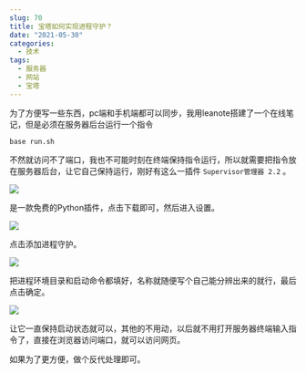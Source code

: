 ```yaml
---
slug: 70
title: 宝塔如何实现进程守护？
date: "2021-05-30"
categories: 
  - 技术
tags: 
  - 服务器
  - 网站
  - 宝塔
---
```





为了方便写一些东西，pc端和手机端都可以同步，我用leanote搭建了一个在线笔记，但是必须在服务器后台运行一个指令

```shell
base run.sh
```

不然就访问不了端口，我也不可能时刻在终端保持指令运行，所以就需要把指令放在服务器后台，让它自己保持运行，刚好有这么一插件 `Supervisor管理器 2.2` 。

![](https://imgurl.zburu.com/images/2021/05/30/9f90c600cafa89430a3ee9c0d5b072e1.png)

是一款免费的Python插件，点击下载即可，然后进入设置。

![](https://imgurl.zburu.com/images/2021/05/30/0f9c8f2dec3697485a282efa94452184.png)

点击添加进程守护。

![](https://imgurl.zburu.com/images/2021/05/30/343421d2826ad64d94fd5660ebb0bbe1.png)

把进程环境目录和启动命令都填好，名称就随便写个自己能分辨出来的就行，最后点击确定。

![](https://imgurl.zburu.com/images/2021/05/30/03d6e938f29023b5b16032b73143b4fa.png)

让它一直保持启动状态就可以，其他的不用动，以后就不用打开服务器终端输入指令了，直接在浏览器访问端口，就可以访问网页。

如果为了更方便，做个反代处理即可。
